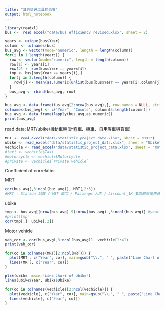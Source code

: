 ---
title: "其他交通工具的影響"
output: html_notebook
---

```{r}
library(readxl)
bus <-  read_excel("data/bus_efficiency_revised.xlsx", sheet = 2)
```

```{r}
years <- unique(bus$Year)
column <- colnames(bus)
bus_avg <- vector(mode="numeric", length = length(column))
for(i in 1:length(years)) {
  row <- vector(mode="numeric", length = length(column))
  row[1] <- years[i]
  row[2] <- sum(bus$Year == years[i])
  tmp <- bus[bus$Year == years[i],]
  for(j in 3:length(column)) {
    row[j] <- mean(as.numeric(unlist(bus[bus$Year == years[i],column[j]])))
  }
  bus_avg <- rbind(bus_avg, row)
}

bus_avg <- data.frame(bus_avg[2:nrow(bus_avg),], row.names = NULL, stringsAsFactors=FALSE)
colnames(bus_avg) <- c("Year", "Counts", column[3:length(column)])
bus_avg <- data.frame(lapply(bus_avg,as.numeric))
print(bus_avg)
```

read data: MRT/ubike/機動車輛(計程車、機車、自用客車與貨車)
```{r}
MRT <- read_excel("data/statistic_project_data.xlsx", sheet = "MRT")
ubike <- read_excel("data/statistic_project_data.xlsx", sheet = "Ubike")
vechicle <- read_excel("data/statistic_project_data.xlsx", sheet = "motor vehicle(Taipei)")
#taxi <- vechicle$Taxi
#motorcycle <- vechicle$Motorcycle
#private <- vechicle$`Private vehicle`
```
Coefficient of correlation

MRT
```{r}
cor(bus_avg[,3:ncol(bus_avg)], MRT[,2:5])
#MRT : Station 站數 / MRT	車次 / Passenger人次 / Discount_1K 雙向轉乘優惠運量 (千人次)
```

ubike
```{r}
tmp <- bus_avg[(nrow(bus_avg)-9):nrow(bus_avg) ,3:ncol(bus_avg)] #year: 98-107
#print(tmp)
cor(tmp[,], ubike[,2])
```

Motor vehicle
```{r}
veh_cor <- cor(bus_avg[,3:ncol(bus_avg)], vechicle[2:4])
print(veh_cor)
```




```{r}
for(co in colnames(MRT)[2:ncol(MRT)]) {
  plot(MRT[, c("Year", co)], main=gsub("\\.", " ", paste("Line Chart of ", co), ".", " "))
  lines(MRT[, c("Year", co)])
}
```
```{r}
plot(ubike, main="Line Chart of Ubike")
lines(ubike$Year, ubike$Ubike)
```

```{r}
for(co in colnames(vechicle)[2:ncol(vechicle)]) {
  plot(vechicle[, c("Year", co)], main=gsub("\\.", " ", paste("Line Chart of ", co), ".", " "))
  lines(vechicle[, c("Year", co)])
}
```

